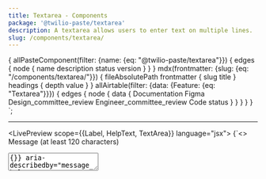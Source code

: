 ```yaml
---
title: Textarea - Components
package: '@twilio-paste/textarea'
description: A textarea allows users to enter text on multiple lines.
slug: /components/textarea/
---
```



  {
    allPasteComponent(filter: {name: {eq: "@twilio-paste/textarea"}}) {
      edges {
        node {
          name
          description
          status
          version
        }
      }
    }
    mdx(frontmatter: {slug: {eq: "/components/textarea/"}}) {
      fileAbsolutePath
      frontmatter {
        slug
        title
      }
      headings {
        depth
        value
      }
    }
    allAirtable(filter: {data: {Feature: {eq: "Textarea"}}}) {
      edges {
        node {
          data {
            Documentation
            Figma
            Design_committee_review
            Engineer_committee_review
            Code
            status
          }
        }
      }
    }
  }
`;

<NormalizedComponentHeader
  categoryRoute={SidebarCategoryRoutes.COMPONENTS}
  githubUrl="https://github.com/twilio-labs/paste/tree/main/packages/paste-core/components/textarea"
  storybookUrl="/?path=/story/components-textarea--"
  data={props.data}
/>

---

<contentwrapper>

<PageAside data={props.data.mdx} />

<content>

<LivePreview scope={{Label, HelpText, TextArea}} language="jsx">
  {`<>
  <Label htmlFor="message" required>Message (at least 120 characters)</Label>
  <TextArea onChange={()=>{}} aria-describedby="message_help_text" id="message" name="message" required />
  <HelpText id="message_help_text">Enter at least 120 characters</HelpText>
</>`}
</LivePreview>

## Guidelines

A textarea allows users to enter text on multiple lines. It is used with the [Label](/components/label) and [Help Text](/components/help-text) components.

### About Textarea

Use a textarea when you want to allow a user to enter text on multiple lines. A textarea allows for any text to be entered and can't be restricted as other [inputs](/components/input/) can.

### Accessibility

<UnorderedList>
  <ListItem>
    Include a visible label on <strong>all</strong> form fields.
  </ListItem>
  <ListItem>
    Each label must use the <inlineCode>htmlFor</inlineCode> prop that equals the <inlineCode>id</inlineCode> of the
    associated textarea.
  </ListItem>
  <ListItem>
    Don't use placeholder text as a replacement for labels. It can be used to provide an example to users, but will
    disappear from the field when a user enters text. It's also not broadly supported by assistive technologies and
    won't display in older browsers.
  </ListItem>
  <ListItem>
    Use one of 3 ways to label a form field:
    <UnorderedList marginBottom="space0">
      <ListItem>
        Visible label with <Anchor href="#formlabel-props">Label</Anchor> (preferred)
      </ListItem>
      <ListItem>
        Visible label that's associated to the textarea with <inlineCode>aria-labelledby</inlineCode>
      </ListItem>
      <ListItem>
        Label directly using <inlineCode>aria-label</inlineCode>
      </ListItem>
    </UnorderedList>
  </ListItem>
  <ListItem>
    Provide clear identification of required fields in the label or at the start of a form. If you use the required
    field indicator, include the form key at the start of the form.
    <UnorderedList marginBottom="space0">
      <ListItem>
        Use the <inlineCode>required</inlineCode> prop to programatically indicate they are required to browsers.
      </ListItem>
    </UnorderedList>
  </ListItem>
  <ListItem>
    Include inline error text with the error icon on any field that errors to make it visually clear that the field
    changed.
  </ListItem>
  <ListItem>
    If the textarea has associated help text or error text, include the <inlineCode>aria-describedby</inlineCode> prop
    on the textarea. This should match the <inlineCode>id</inlineCode> of the help or error text.
  </ListItem>
</UnorderedList>

## Examples

### Textarea

The textarea should include the base textarea, along with supporting elements to compose a textarea field that gives the user the context they need to successfully fill it out:

- **Label** — A label should be included for every form field and provide a short title for its associated textarea.
- **Required field indicator** — In a form where there are fewer or as many required fields as optional, use a required indicator to show users which fields are required to be filled out.
- **Help text** — Text that's placed below the field to help users prevent an error and describe what makes the form field successful

<Callout>
  <CalloutTitle as="h4">Accessibility insight</CalloutTitle>
  <CalloutText>
    Make sure to connect the <inlineCode>Label</inlineCode> to the <inlineCode>TextArea</inlineCode>. This is done with
    the <inlineCode>htmlFor</inlineCode> prop on the label, and the <inlineCode>id</inlineCode> prop on the textarea.
    Those two need to match.
  </CalloutText>
  <CalloutText>
    If the textarea has any associated help text, the textarea should also use the{' '}
    <inlineCode>aria-describedby</inlineCode> prop that equals the <inlineCode>id</inlineCode> of the help text. This
    ensures screen readers know the help text ties directly to the textarea.
  </CalloutText>
</Callout>

<LivePreview scope={{Label, HelpText, TextArea}} language="jsx">
  {`<>
  <Label htmlFor="message" required>Message (at least 120 characters)</Label>
  <TextArea onChange={()=>{}} aria-describedby="message_help_text" id="message" name="message" required />
  <HelpText id="message_help_text">Enter at least 120 characters</HelpText>
</>`}
</LivePreview>

### Textarea with add-ons (prefix/suffix text or icons)

- **Prefix/suffix text** — Text that can be used as a prefix and/or suffix to the value that is entered. Use prefix/suffix to help users format text.
- **Icon** — Icons can be placed in the same area as the prefix and suffix text. Icons should trigger an action (_e.g._, clearing a field).

<LivePreview scope={{Label, HelpText, TextArea, Text}} language="jsx">
  {`<>
  <Label htmlFor="short_bio" required>Short biography</Label>
  <TextArea onChange={()=>{}} id="short_bio" name="short_bio" insertBefore={<Text as="span" fontWeight="fontWeightSemibold">Bio</Text>} required />
</>`}
</LivePreview>

<LivePreview scope={{Label, HelpText, TextArea, InformationIcon, Button}} language="jsx">
  {`<>
  <Label htmlFor="body" required>Body copy</Label>
  <TextArea
    onChange={()=>{}}
    aria-describedby="body_help_text"
    id="body"
    name="body"
    placeholder="Ahoy, World"
    insertAfter={
      <Button variant="link">
        <InformationIcon decorative={false} size="sizeIcon20" title="Get more info" />
      </Button>
    }
  />
  <HelpText id="body_help_text">Enter text for the copy area</HelpText>
</>`}
</LivePreview>

### Resizable Textarea

By default, the textarea is not resizable. To change this, add the prop `resize='vertical'`.

<LivePreview scope={{Label, HelpText, TextArea}} language="jsx">
  {`<>
  <Label htmlFor="message" required>Message (at least 120 characters)</Label>
  <TextArea onChange={()=>{}} aria-describedby="message_help_text" id="message" name="message" resize="vertical" required />
  <HelpText id="message_help_text">Enter at least 120 characters</HelpText>
</>`}
</LivePreview>

## States

### Textarea with inline error

Change a form field to its error state and add an inline error if the value entered doesn't pass validation requirements.

An inline error is placed below the field to inform a user of any errors in their value. If help text exists, the error text should replace and repeat the help text.

<LivePreview scope={{Label, HelpText, TextArea}} language="jsx">
  {`<>
  <Label htmlFor="text_error">Description</Label>
  <TextArea onChange={()=>{}} aria-describedby="text_error_help_text" id="text_error" name="text_error" hasError />
  <HelpText id="text_error_help_text" variant="error">Enter a description</HelpText>
</>`}
</LivePreview>

### Disabled Textarea

Use a disabled form field to show users that they can't interact with the field.

<LivePreview scope={{Label, TextArea}} language="jsx">
  {`<>
  <Label htmlFor="text_disabled" disabled>Description (disabled)</Label>
  <TextArea onChange={()=>{}} id="text_disabled" name="text_disabled" placeholder="Paste is a design system used to build accessible, consistent, and high quality customer experiences at Twilio. Paste is open source and contributions are welcome." disabled />
</>`}
</LivePreview>

### Read-only Textarea

Use a read-only form field when a field's value can't be changed, but users should be able to read or apply focus on the field. For example, use a read-only form field if a user needs to copy the value.

<LivePreview scope={{Label, TextArea}} language="jsx">
  {`<>
  <Label htmlFor="text_readonly">Description (read-only)</Label>
  <TextArea onChange={()=>{}} id="text_readonly" name="text_readonly" readOnly value="Paste is a design system used to build accessible, consistent, and high quality customer experiences at Twilio. Paste is open source and contributions are welcome." />
</>`}
</LivePreview>

## Composition notes

A textarea field must have at least a label and a textarea.

<LivePreview scope={{Label, TextArea}} language="jsx">
  {`<>
  <Label htmlFor="details">Details</Label>
  <TextArea onChange={()=>{}} id="details" name="details" />
</>`}
</LivePreview>

### Positioning form fields

Stack form fields vertically with `$space-80` spacing between each field.

<LivePreview scope={{Label, HelpText, TextArea, Box}} language="jsx">
  {`<>
  <Box marginBottom="space80">
    <Label htmlFor="header">Header</Label>
    <TextArea onChange={()=>{}} id="header" name="header" placeholder="Ahoy, World!" />
  </Box>
  <Box>
    <Label htmlFor="footer">Footer</Label>
    <TextArea onChange={()=>{}} id="footer" name="footer" placeholder="Bon voyage" />
  </Box>
</>`}
</LivePreview>

Avoid placing multiple form fields on the same horizontal row to help make it easier to scan a page vertically. Use the [Grid component](/components/grid) if you need to place form fields horizontally.

### Labels and help text

Labels should clearly describe the value being requested. They should be concise and descriptive, not instructional. To do this:

- Use help text to provide instruction if needed. For example, don't use "Enter the registration code on the back of your SIM card below" as label text. Instead, use "SIM registration code" as a label and "Find the registration code on the back of your SIM card" as help text.
- Avoid articles ("a", "the") and punctuation. For example, use "SIM registration code" rather than "The SIM registration code".

To support internationalization, avoid starting a sentence with the label and using the field to finish it since sentence structures vary across languages. For example, use "Call log expiration date" or "How long should logs be stored?". Don't use "Remove logs after:".

Give users enough information in help text to prevent textarea and formatting errors. Keep it concise and scoped to information that will help with validation. For example, use help text if a password field has specific requirements that a user should know prior to filling it out.

### Required field indicator

Ask for information only when needed. Consider removing the field otherwise.

Use required indicators to show users which fields they must fill out.

### Validation

Validate form fields on form submission.

Validating a form field when the user leaves the current field (on blur) can be helpful to check for syntax errors. However, this can be frustrating to users who tab through controls to navigate a page, and to screen reader users, who might not be able to detect that an error occurred on blur.

Don't prevent form submission by disabling the submit button. An error message can give more information than a disabled button can to help users figure out which fields are invalid.

### Errors

Use inline error text to explain how to fix an error.

Ideally, help text should have enough information to help users prevent errors. If you need to show an error and`HelpText` is already on a form field, change it to `variant=“error”` and add error copy before the original help text copy.

Error text should:

- Be actionable. Explain how to fix an error and if reasonable, why it happened so that it might also be prevented in the future.
- Be concise and simple, maybe even more than normal. Avoid jargon. Try to keep error text to 2 sentences or fewer.
- Use the passive voice for textarea errors to avoid placing blame on the user. For example, "A friendly name is required."
- Use the active voice for system errors. For example, "Our systems are currently down. Please contact our support team."

### Optional compositional elements

- **Prefix/suffix** — Use a prefix or suffix to help users format their textarea and to provide more context about the value a user is entering. For example, you could prefix or suffix a field with a currency symbol, or use suffix to append a character counter. Make sure to consider internationalization when using prefixes or suffixes since formatting may differ across languages. For example, currency symbols are placed on the left in American English, while they're placed on the right in French. Don't use prefix/suffix text as a replacement for a label.
- **Icon** — Use an icon if you need to give the user additional controls for the field. For example, use an icon to clear a field on click, removing the need for users to manually delete their entered value. Place icon buttons that trigger an action on the right side of the field. If you need 2 actions on a field (e.g., popover trigger and clear field), place the icon button that affects the field value on the right, and the other icon on the left.
- **Placeholder** — Use a placeholder when you want to give an example of the type of data a user should enter, mainly to help with recall. For example, when asking for links to social media profiles, you could give examples of a few social media sites. Placeholders should be used in addition to the label and not as a replacement since they'll disappear when a user begins entering their own value. If you need to show supporting instructions, use help text instead.

## When to use a Textarea

Use a textarea when users are expected to enter text that exceeds a single line, usually longer than a sentence.

<DoDont>
  <Do title="Do" body="Use a textarea to encourage longer text entry." center>
    <Box width="100%" padding="space60">
      <Label htmlFor="long_do">Tell us your life story</Label>
      <TextArea onChange={() => {}} id="long_do" name="long_do" />
    </Box>
  </Do>
  <Dont
    title="Don't"
    body="Don't use a textarea when text entry is expected to be short since it could confuse users. Use an input instead."
    center
  >
    <Box width="100%" padding="space60">
      <Label htmlFor="long_dont">First name</Label>
      <TextArea onChange={() => {}} id="long_dont" name="long_dont" />
    </Box>
  </Dont>
</DoDont>
<DoDont>
  <Do
    title="Do"
    body="If you limit the length of text entry, show a character counter and explain to users in help text why their entry is restricted."
    center
  >
    <Box width="100%" padding="space60">
      <Label htmlFor="limited_do">Job description (120 characters)</Label>
      <TextArea onChange={() => {}} aria-describedby="limited_do_help_text" id="limited_do" name="limited_do" />
      <HelpText id="limited_do_help_text">Limit to 120 characters</HelpText>
    </Box>
  </Do>
  <Dont
    title="Don't"
    body="Don't have a character limit if you can't explain to the user why their text entry is restricted."
    center
  >
    <Box width="100%" padding="space60">
      <Label htmlFor="limited_dont">State motto</Label>
      <TextArea onChange={() => {}} id="limited_dont" name="limited_dont" />
    </Box>
  </Dont>
</DoDont>
<DoDont>
  <Do title="Do" body="Use help text to help users prevent errors and fill out a form field correctly." center>
    <Box width="100%" padding="space60">
      <Label htmlFor="help_do">Enter the correct phrase</Label>
      <TextArea onChange={() => {}} aria-describedby="help_do_help_text" id="help_do" name="help_do" />
      <HelpText id="help_do_help_text">Type in: "Paste is open source and contributions are welcome."</HelpText>
    </Box>
  </Do>
  <Dont title="Don't" body="Don't use placeholder text for validation instructions." center>
    <Box width="100%" padding="space60">
      <Label htmlFor="help_dont">Enter the correct phrase</Label>
      <TextArea
        onChange={() => {}}
        id="help_dont"
        name="help_dont"
        placeholder="Type in: Paste is open source and contributions are welcome."
      />
    </Box>
  </Dont>
</DoDont>
<DoDont>
  <Do
    title="Do"
    body="Keep help text and error text concise and simple. If you need to use more than 2 sentences to explain a field, link out to supporting docs or trigger a popover instead."
    center
  >
    <Box width="100%" padding="space60">
      <Label htmlFor="error_do" required>
        Header
      </Label>
      <TextArea onChange={() => {}} id="error_do" name="error_do" required hasError />
      <HelpText variant="error">This is a required field. Enter some text.</HelpText>
    </Box>
  </Do>
  <Dont title="Don't" body="Don't use more than 2 sentences in help text or error text." center>
    <Box width="100%" padding="space60">
      <Label htmlFor="error_dont" required>
        Phone number
      </Label>
      <TextArea onChange={() => {}} id="error_dont" name="error_dont" required hasError />
      <HelpText variant="error">
        This field is needed to submit your document. If you don't enter any text, your submission will fail. Please
        enter some text into the field. This will make the field valid.
      </HelpText>
    </Box>
  </Dont>
</DoDont>
<DoDont>
  <Do title="Do" body="Include a visible label on every form field." center>
    <Box width="100%" padding="space60">
      <Label htmlFor="label_do">Footer text</Label>
      <TextArea onChange={() => {}} id="label_do" name="label_do" />
    </Box>
  </Do>
  <Dont title="Don't" body="Don't use prefix/suffix text as a replacement for a label." center>
    <Box width="100%" padding="space60">
      <TextArea
        onChange={() => {}}
        id="label_dont"
        name="label_dont"
        insertBefore={
          <Text as="span" fontWeight="fontWeightSemibold">
            Footer text
          </Text>
        }
      />
    </Box>
  </Dont>
</DoDont>
<DoDont>
  <Do
    title="Do"
    body="Use a disabled form field to show users that they can't interact with the field, but that it could potentially be enabled through another UI element."
    center
  >
    <Box width="100%" padding="space60">
      <Label htmlFor="disabled_do">Legal use only</Label>
      <TextArea onChange={() => {}} id="disabled_do" name="disabled_do" disabled />
    </Box>
  </Do>
  <Dont
    title="Don't"
    body="Don't use a disabled form field to show information that can't be edited. Instead, use a read-only form field or consider another way of showing static information."
    center
  >
    <Box width="100%" padding="space60">
      <Label htmlFor="disabled_dont">Company information</Label>
      <TextArea
        onChange={() => {}}
        id="disabled_dont"
        name="disabled_dont"
        disabled
        value="Twilio powers the future of business communications."
      />
    </Box>
  </Dont>
</DoDont>

## Anatomy

<Box marginBottom="space60">
  <Table scrollHorizontally>
    <THead>
      <Tr>
        <Th>Property</Th>
        <Th>Default token</Th>
        <Th>Modifiable?</Th>
      </Tr>
    </THead>
    <TBody>
      <Tr>
        <Td>Label text</Td>
        <Td>
          <UnorderedList marginBottom="space0">
            <ListItem>$font-size-30</ListItem>
            <ListItem>Default: $color-text, $font-weight-semibold</ListItem>
            <ListItem>Disabled: $color-text-weaker, $font-weight-semibold</ListItem>
          </UnorderedList>
        </Td>
        <Td>No</Td>
      </Tr>
      <Tr>
        <Td>Required field indicator</Td>
        <Td>
          <UnorderedList marginBottom="space0">
            <ListItem>4px size (0.25rem)</ListItem>
            <ListItem>Background: $color-background-required</ListItem>
          </UnorderedList>
        </Td>
        <Td>No</Td>
      </Tr>
      <Tr>
        <Td>Box Shadow</Td>
        <Td>
          <UnorderedList marginBottom="space0">
            <ListItem>Default: $shadow-border</ListItem>
            <ListItem>Hover: $shadow-border-primary-strong</ListItem>
            <ListItem>Disabled: $shadow-border-weak</ListItem>
            <ListItem>Error: $shadow-border-error</ListItem>
            <ListItem>Error hover: $shadow-border-error-strong</ListItem>
          </UnorderedList>
        </Td>
        <Td>No</Td>
      </Tr>
      <Tr>
        <Td>Background</Td>
        <Td>
          <UnorderedList marginBottom="space0">
            <ListItem>Default: $color-background-body</ListItem>
            <ListItem>Disabled, Readonly: $color-background</ListItem>
          </UnorderedList>
        </Td>
        <Td>No</Td>
      </Tr>
      <Tr>
        <Td>Prefix/suffix</Td>
        <Td>
          <UnorderedList marginBottom="space0">
            <ListItem>Background: $color-background</ListItem>
            <ListItem>Border: $color-border-weaker</ListItem>
          </UnorderedList>
        </Td>
        <Td>No</Td>
      </Tr>
      <Tr>
        <Td>Prefix/suffix text</Td>
        <Td>
          <UnorderedList marginBottom="space0">
            <ListItem>Default: $color-text</ListItem>
            <ListItem>Disabled: $color-text-weak</ListItem>
          </UnorderedList>
        </Td>
        <Td>No</Td>
      </Tr>
      <Tr>
        <Td>Value text</Td>
        <Td>
          <UnorderedList marginBottom="space0">
            <ListItem>$font-size-30</ListItem>
            <ListItem>Default, Readonly: $color-text</ListItem>
            <ListItem>Disabled: $color-text-weaker</ListItem>
          </UnorderedList>
        </Td>
        <Td>No, but it can take any children</Td>
      </Tr>
      <Tr>
        <Td>Placeholder text</Td>
        <Td>$color-text-weak, italic</Td>
        <Td>No</Td>
      </Tr>
      <Tr>
        <Td>Help text</Td>
        <Td>$color-text-weak, $font-size-30</Td>
        <Td>No</Td>
      </Tr>
      <Tr>
        <Td>Inline error</Td>
        <Td>
          <UnorderedList marginBottom="space0">
            <ListItem>Text: $color-text-error, $font-size-30</ListItem>
            <ListItem>Icon: IconError, $color-text-error, $icon-size-20</ListItem>
          </UnorderedList>
        </Td>
        <Td>No</Td>
      </Tr>
      <Tr>
        <Td>Spacing</Td>
        <Td>
          <UnorderedList marginBottom="space0">
            <ListItem>
              Label:
              <UnorderedList marginBottom="space0">
                <ListItem>Bottom: $space-10</ListItem>
                <ListItem>Between label and required indicator: $space-20</ListItem>
              </UnorderedList>
            </ListItem>
            <ListItem>
              Textarea:
              <UnorderedList marginBottom="space0">
                <ListItem>Left padding: $space-40</ListItem>
                <ListItem>Top, right, bottom padding: $space-30</ListItem>
              </UnorderedList>
            </ListItem>
            <ListItem>Prefix/suffix padding: $space-30</ListItem>
            <ListItem>
              Help text:
              <UnorderedList marginBottom="space0">
                <ListItem>Top: $space-30</ListItem>
              </UnorderedList>
            </ListItem>
            <ListItem>
              Inline error:
              <UnorderedList marginBottom="space0">
                <ListItem>Spacing between icon and text: $space-20</ListItem>
                <ListItem>Top: $space-20</ListItem>
              </UnorderedList>
            </ListItem>
          </UnorderedList>
        </Td>
        <Td>No</Td>
      </Tr>
    </TBody>
  </Table>
</Box>

---

## Usage guide

### API

#### Installation

```bash
yarn add @twilio-paste/textarea - or - yarn add @twilio-paste/core
```

#### Usage

```jsx
import {TextArea} from '@twilio-paste/core/textarea';
import {Label} from '@twilio-paste/core/label';
import {HelpText} from '@twilio-paste/core/help-text';

const Component = () => (
  <>
    <Label htmlFor="foo" required>
      foo
    </Label>
    <TextArea onChange={() => {}} aria-describedby="foo_text" id="foo" name="foo" placeholder="foo" required />
    <HelpText id="foo_text">Enter some text.</HelpText>
  </>
);
```

#### TextArea props

All the valid HTML attributes for `textarea` are supported including the following props:

| Prop         | Type                                     | Description                                                                               | Default    |
| ------------ | ---------------------------------------- | ----------------------------------------------------------------------------------------- | ---------- |
| id?          | string                                   | Sets the id of the textarea. Should match the htmlFor of `Label`.                         | null       |
| name?        | string                                   | Sets the name of the textarea.                                                            | null       |
| placeholder? | string                                   | Sets the placeholder of the textarea.                                                     | null       |
| disabled?    | boolean                                  | Disables the textarea.                                                                    | false      |
| readOnly?    | boolean                                  | Sets the textarea to readonly.                                                            | false      |
| required?    | boolean                                  | Sets the textarea as required.                                                            | false      |
| resize?      | 'none', 'vertical'                       | Sets if the textarea can be resized.                                                      | 'none'     |
| hasError?    | boolean                                  | Sets the textarea to an error state.                                                      | false      |
| onChange?    | `(event: React.MouseEvent<HTMLElement>)` |                                                                                           | null       |
| onFocus?     | `(event: React.MouseEvent<HTMLElement>)` |                                                                                           | null       |
| onBlur?      | `(event: React.MouseEvent<HTMLElement>)` |                                                                                           | null       |
| variant?     | 'default', 'inverse'                     |                                                                                           | 'default'  |
| element?     | `string`                                 | Overrides the default element name to apply unique styles with the Customization Provider | 'TEXTAREA' |

<ChangelogRevealer>
  <Changelog />
</ChangelogRevealer>

</content>

</contentwrapper>
